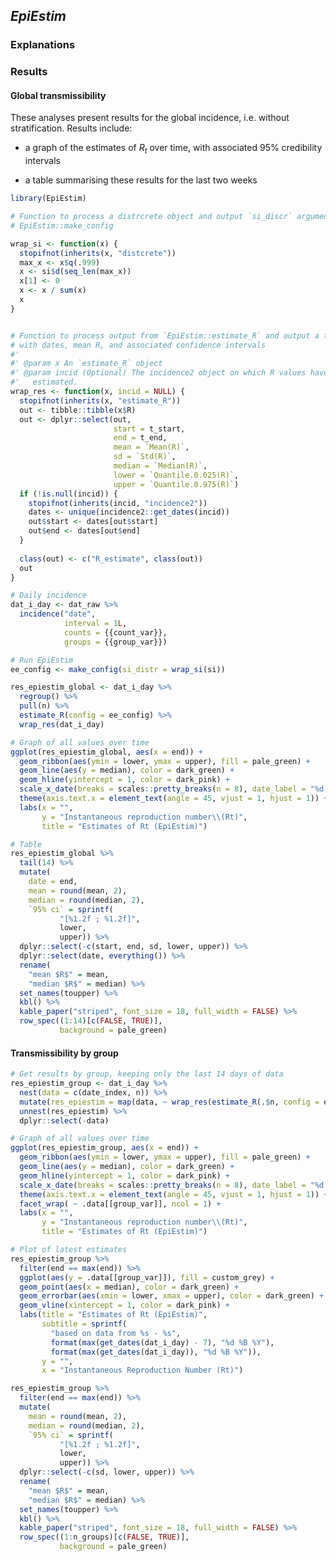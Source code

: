 ## _EpiEstim_ 

### Explanations


### Results

#### Global transmissibility

These analyses present results for the global incidence, i.e. without
stratification. Results include:
 
* a graph of the estimates of $R_t$ over time, with associated 95% credibility
  intervals
  
* a table summarising these results for the last two weeks

```r
library(EpiEstim)

# Function to process a distrcrete object and output `si_discr` argument for
# EpiEstim::make_config

wrap_si <- function(x) {
  stopifnot(inherits(x, "distcrete"))
  max_x <- x$q(.999)
  x <- si$d(seq_len(max_x))
  x[1] <- 0
  x <- x / sum(x)
  x  
}


# Function to process output from `EpiEstim::estimate_R` and output a tibble
# with dates, mean R, and associated confidence intervals
#'
#' @param x An `estimate_R` object
#' @param incid (Optional) The incidence2 object on which R values have been
#'   estimated.
wrap_res <- function(x, incid = NULL) {
  stopifnot(inherits(x, "estimate_R"))
  out <- tibble::tibble(x$R)
  out <- dplyr::select(out,
                       start = t_start,
                       end = t_end,
                       mean = `Mean(R)`,
                       sd = `Std(R)`,
                       median = `Median(R)`,
                       lower = `Quantile.0.025(R)`,
                       upper = `Quantile.0.975(R)`)
  if (!is.null(incid)) {
    stopifnot(inherits(incid, "incidence2"))
    dates <- unique(incidence2::get_dates(incid))
    out$start <- dates[out$start]
    out$end <- dates[out$end]
  }
  
  class(out) <- c("R_estimate", class(out))
  out
}

# Daily incidence
dat_i_day <- dat_raw %>%
  incidence("date",
            interval = 1L,
            counts = {{count_var}},
            groups = {{group_var}})

# Run EpiEstim
ee_config <- make_config(si_distr = wrap_si(si))

res_epiestim_global <- dat_i_day %>% 
  regroup() %>%
  pull(n) %>%
  estimate_R(config = ee_config) %>%
  wrap_res(dat_i_day)

# Graph of all values over time
ggplot(res_epiestim_global, aes(x = end)) +
  geom_ribbon(aes(ymin = lower, ymax = upper), fill = pale_green) +
  geom_line(aes(y = median), color = dark_green) +
  geom_hline(yintercept = 1, color = dark_pink) +
  scale_x_date(breaks = scales::pretty_breaks(n = 8), date_label = "%d %b %Y") +
  theme(axis.text.x = element_text(angle = 45, vjust = 1, hjust = 1)) +
  labs(x = "",
       y = "Instantaneous reproduction number\\(Rt)",
       title = "Estimates of Rt (EpiEstim)")

# Table
res_epiestim_global %>%
  tail(14) %>% 
  mutate(
    date = end,
    mean = round(mean, 2),
    median = round(median, 2),
    `95% ci` = sprintf(
           "[%1.2f ; %1.2f]",
           lower,
           upper)) %>%
  dplyr::select(-c(start, end, sd, lower, upper)) %>%
  dplyr::select(date, everything()) %>%
  rename(
    "mean $R$" = mean,
    "median $R$" = median) %>% 
  set_names(toupper) %>%   
  kbl() %>%
  kable_paper("striped", font_size = 18, full_width = FALSE) %>%
  row_spec((1:14)[c(FALSE, TRUE)],
           background = pale_green)
```

#### Transmissibility by group

```r
# Get results by group, keeping only the last 14 days of data
res_epiestim_group <- dat_i_day %>% 
  nest(data = c(date_index, n)) %>%
  mutate(res_epiestim = map(data, ~ wrap_res(estimate_R(.$n, config = ee_config), dat_i_day))) %>%
  unnest(res_epiestim) %>%
  dplyr::select(-data)

# Graph of all values over time
ggplot(res_epiestim_group, aes(x = end)) +
  geom_ribbon(aes(ymin = lower, ymax = upper), fill = pale_green) +
  geom_line(aes(y = median), color = dark_green) +
  geom_hline(yintercept = 1, color = dark_pink) +
  scale_x_date(breaks = scales::pretty_breaks(n = 8), date_label = "%d %b %Y") +
  theme(axis.text.x = element_text(angle = 45, vjust = 1, hjust = 1)) +
  facet_wrap( ~ .data[[group_var]], ncol = 1) +
  labs(x = "",
       y = "Instantaneous reproduction number\\(Rt)",
       title = "Estimates of Rt (EpiEstim)")
```

```r
# Plot of latest estimates
res_epiestim_group %>%
  filter(end == max(end)) %>%
  ggplot(aes(y = .data[[group_var]]), fill = custom_grey) +
  geom_point(aes(x = median), color = dark_green) +
  geom_errorbar(aes(xmin = lower, xmax = upper), color = dark_green) +
  geom_vline(xintercept = 1, color = dark_pink) +
  labs(title = "Estimates of Rt (EpiEstim)",
       subtitle = sprintf(
         "based on data from %s - %s",
         format(max(get_dates(dat_i_day) - 7), "%d %B %Y"),
         format(max(get_dates(dat_i_day)), "%d %B %Y")),
       y = "",
       x = "Instantaneous Reproduction Number (Rt)")

res_epiestim_group %>%
  filter(end == max(end)) %>% 
  mutate(
    mean = round(mean, 2),
    median = round(median, 2),
    `95% ci` = sprintf(
           "[%1.2f ; %1.2f]",
           lower,
           upper)) %>%
  dplyr::select(-c(sd, lower, upper)) %>%
  rename(
    "mean $R$" = mean,
    "median $R$" = median) %>% 
  set_names(toupper) %>%   
  kbl() %>%
  kable_paper("striped", font_size = 18, full_width = FALSE) %>%
  row_spec((1:n_groups)[c(FALSE, TRUE)],
           background = pale_green)
```
